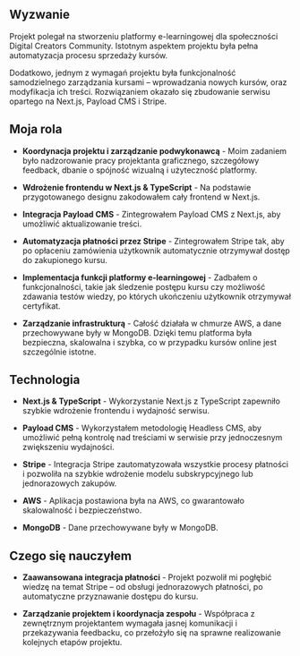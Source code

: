 
<CaseStudyHeading
  id={dcc.id}
	company={dcc.company}
	img={dcc.imgHero}
  date={dcc.date}
/>

## Wyzwanie

Projekt polegał na stworzeniu platformy e-learningowej dla społeczności Digital Creators Community. Istotnym aspektem projektu była pełna automatyzacja procesu sprzedaży kursów.

Dodatkowo, jednym z wymagań projektu była funkcjonalność samodzielnego zarządzania kursami – wprowadzania nowych kursów, oraz modyfikacja ich treści. Rozwiązaniem okazało się zbudowanie serwisu opartego na Next.js, Payload CMS i Stripe.

## Moja rola

- **Koordynacja projektu i zarządzanie podwykonawcą** - Moim zadaniem było nadzorowanie pracy projektanta graficznego, szczegółowy feedback, dbanie o spójność wizualną i użyteczność platformy.

- **Wdrożenie frontendu w Next.js & TypeScript** - Na podstawie przygotowanego designu zakodowałem cały frontend w Next.js.

- **Integracja Payload CMS** - Zintegrowałem Payload CMS z Next.js, aby umożliwić aktualizowanie treści.

- **Automatyzacja płatności przez Stripe** - Zintegrowałem Stripe tak, aby po opłaceniu zamówienia użytkownik automatycznie otrzymywał dostęp do zakupionego kursu.

- **Implementacja funkcji platformy e-learningowej** - Zadbałem o funkcjonalności, takie jak śledzenie postępu kursu czy możliwość zdawania testów wiedzy, po których ukończeniu użytkownik otrzymywał certyfikat.

- **Zarządzanie infrastrukturą** - Całość działała w chmurze AWS, a dane przechowywane były w MongoDB. Dzięki temu platforma była bezpieczna, skalowalna i szybka, co w przypadku kursów online jest szczególnie istotne.

## Technologia

- **Next.js & TypeScript** - Wykorzystanie Next.js z TypeScript zapewniło szybkie wdrożenie frontendu i wydajność serwisu.

- **Payload CMS** - Wykorzystałem metodologię Headless CMS, aby umożliwić pełną kontrolę nad treściami w serwisie przy jednoczesnym zwiększeniu wydajności.

- **Stripe** - Integracja Stripe zautomatyzowała wszystkie procesy płatności i pozwoliła na szybkie wdrożenie modelu subskrypcyjnego lub jednorazowych zakupów.

- **AWS** - Aplikacja postawiona była na AWS, co gwarantowało skalowalność i bezpieczeństwo.

- **MongoDB** - Dane przechowywane były w MongoDB.

## Czego się nauczyłem

- **Zaawansowana integracja płatności** - Projekt pozwolił mi pogłębić wiedzę na temat Stripe – od obsługi jednorazowych płatności, po automatyczne przyznawanie dostępu do kursu.

- **Zarządzanie projektem i koordynacja zespołu** - Współpraca z zewnętrznym projektantem wymagała jasnej komunikacji i przekazywania feedbacku, co przełożyło się na sprawne realizowanie kolejnych etapów projektu.

<CaseStudyProjects projectId={dcc.id} />
